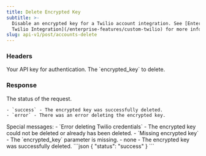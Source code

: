 ```yaml
---
title: Delete Encrypted Key
subtitle: >-
  Disable an encrypted key for a Twilio account integration. See [Enterprise
  Twilio Integration](/enterprise-features/custom-twilio) for more information.
slug: api-v1/post/accounts-delete
---
```



### Headers

<ParamField header="authorization" type="string" required>
  Your API key for authentication.
</ParamField>

<ParamField header="encrypted_key" type="string" required>
  The `encrypted_key` to delete.
</ParamField>

### Response

<ResponseField body="status" type="string">
    The status of the request.

    - `success` - The encrypted key was successfully deleted.
    - `error` - There was an error deleting the encrypted key.
</ResponseField>

<ResponseField body="message" type="string">
    Special messages:
    - `Error deleting Twilio credentials` - The encrypted key could not be deleted or already has been deleted.
    - `Missing encrypted key` - The `encrypted_key` parameter is missing.
    - none - The encrypted key was successfully deleted.
</ResponseField>

<ResponseExample>
```json
{
    "status": "success"
}
```
</ResponseExample>